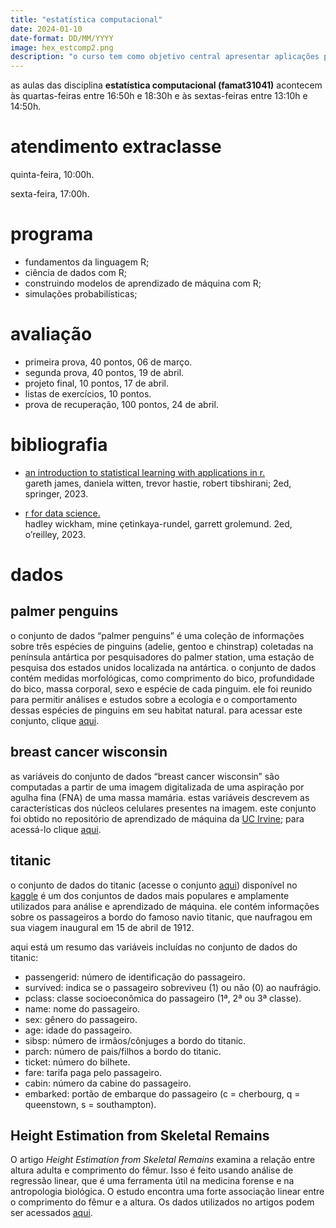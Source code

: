 ```yaml
---
title: "estatística computacional"
date: 2024-01-10
date-format: DD/MM/YYYY
image: hex_estcomp2.png
description: "o curso tem como objetivo central apresentar aplicações práticas de conceitos estatísticos e probabilísticos que são fundamentais para a ciência de dados e para o aprendizado de máquina."
---
```


as aulas das disciplina **estatística computacional (famat31041)** acontecem às quartas-feiras entre 16:50h e 18:30h e às sextas-feiras entre 13:10h e 14:50h.

# atendimento extraclasse

quinta-feira, 10:00h.

sexta-feira, 17:00h.

# programa

- fundamentos da linguagem R;
- ciência de dados com R;
- construindo modelos de aprendizado de máquina com R;
- simulações probabilísticas;

# avaliação

- primeira prova, 40 pontos, 06 de março.
- segunda prova, 40 pontos, 19 de abril.
- projeto final, 10 pontos, 17 de abril.
- listas de exercícios, 10 pontos.
- prova de recuperação, 100 pontos, 24 de abril.

# bibliografia

-   [an introduction to statistical learning with applications in r.](https://hastie.su.domains/ISLR2/ISLRv2_corrected_June_2023.pdf)<br />
gareth james, daniela witten, trevor hastie, robert tibshirani; 2ed, springer, 2023.

- [r for data science.](https://r4ds.hadley.nz/)<br />
hadley wickham, mine çetinkaya-rundel, garrett grolemund. 2ed, o'reilley, 2023.

# dados

## palmer penguins

o conjunto de dados "palmer penguins" é uma coleção de informações sobre três espécies de pinguins (adelie, gentoo e chinstrap) coletadas na península antártica por pesquisadores do palmer station, uma estação de pesquisa dos estados unidos localizada na antártica. o conjunto de dados contém medidas morfológicas, como comprimento do bico, profundidade do bico, massa corporal, sexo e espécie de cada pinguim. ele foi reunido para permitir análises e estudos sobre a ecologia e o comportamento dessas espécies de pinguins em seu habitat natural. para acessar este conjunto, clique [aqui](https://drive.google.com/file/d/1Qdzn92ZOC7V0BrC65JohfislbwSvGNjn/view?usp=sharing).

## breast cancer wisconsin

as variáveis do conjunto de dados "breast cancer wisconsin" são computadas a partir de uma imagem digitalizada de uma aspiração por agulha fina (FNA) de uma massa mamária. estas variáveis descrevem as características dos núcleos celulares presentes na imagem. este conjunto foi obtido no repositório de aprendizado de máquina da [UC Irvine ](https://archive.ics.uci.edu/dataset/17/breast+cancer+wisconsin+diagnostic); para acessá-lo clique [aqui](https://drive.google.com/file/d/10R2o3G5bj4LCy_htoZG8_WLm0xtpzSTc/view?usp=sharing).

## titanic 

o conjunto de dados do titanic (acesse o conjunto [aqui](https://drive.google.com/file/d/1hbMsgxISmHTPrzLp8711pgYeAuIGvF3B/view?usp=sharing)) disponível no [kaggle](https://www.kaggle.com/competitions/titanic/overview) é um dos conjuntos de dados mais populares e amplamente utilizados para análise e aprendizado de máquina. ele contém informações sobre os passageiros a bordo do famoso navio titanic, que naufragou em sua viagem inaugural em 15 de abril de 1912.

aqui está um resumo das variáveis incluídas no conjunto de dados do titanic:

-   passengerid: número de identificação do passageiro.
-   survived: indica se o passageiro sobreviveu (1) ou não (0) ao naufrágio.
-   pclass: classe socioeconômica do passageiro (1ª, 2ª ou 3ª classe).
-   name: nome do passageiro.
-   sex: gênero do passageiro.
-   age: idade do passageiro.
-   sibsp: número de irmãos/cônjuges a bordo do titanic.
-   parch: número de pais/filhos a bordo do titanic.
-   ticket: número do bilhete.
-   fare: tarifa paga pelo passageiro.
-   cabin: número da cabine do passageiro.
-   embarked: portão de embarque do passageiro (c = cherbourg, q = queenstown, s = southampton).

## Height Estimation from Skeletal Remains

O artigo *Height Estimation from Skeletal Remains* examina a relação entre altura adulta e comprimento do fêmur. Isso é feito usando análise de regressão linear, que é uma ferramenta útil na medicina forense e na antropologia biológica. O estudo encontra uma forte associação linear entre o comprimento do fêmur e a altura. Os dados utilizados no artigos podem ser acessados [aqui](https://ufubr-my.sharepoint.com/:x:/g/personal/pedrofranklin_ufu_br/ESJgBSm6wTtAvojC3lHQy_MB00I82gSA3_EwQ5C1ezdZvw?e=EFD3pD).